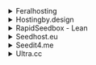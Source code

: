 <details><summary>Feralhosting</summary>

- Host `http://<username>.<hostname>.feralhosting.com:<port>`
- TLS: Disabled
- Username: `<username>`
- Password: `<password>`
- Basic Auth: Disabled

</details>

<details><summary>Hostingby.design</summary>

- Host `https://<hostname>.itsby.design/qbittorrent`
- TLS: Enabled
- Username: `<username>`
- Password: `<password>`
- Basic Auth: Enabled
- Username: `<username>`
- Password: `<password>`

</details>

<details><summary>RapidSeedbox - Lean</summary>

Grab your unique qBittorrent url from the from your `Services` page.

- Host `https://<username>-qb.<hostname>.seedbox.vip/`
- Basic Auth: Enabled
- Username: `<username>`
- Password: `<password>`

</details>

<details><summary>Seedhost.eu</summary>

- Host: `https://<hostname>.seedhost.eu/<username>/qbittorrent/`
- TLS: Enabled
- Username: `<username>`
- Password: `<password>`
- Basic Auth: Disabled

</details>

<details><summary>Seedit4.me</summary>

- Host `localhost:9148`
- TLS: Disabled
- Username: `seedit4me`
- Password: `<your slot password>`
- Basic Auth: Disabled

</details>

<details><summary>Ultra.cc</summary>

- Host: `https://<username>.<hostname>.usbx.me/qbittorrent`
- TLS: Enabled
- Username: `<username>`
- Password: `<password>`
- Basic Auth: Disabled

</details>
